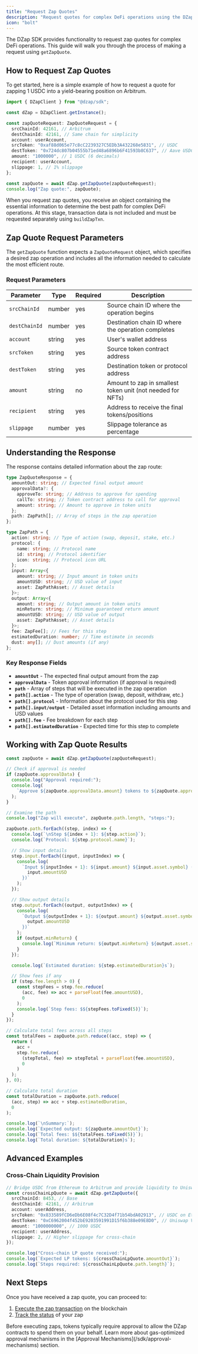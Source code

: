 ```yaml
---
title: "Request Zap Quotes"
description: "Request quotes for complex DeFi operations using the DZap SDK"
icon: "bolt"
---
```


The DZap SDK provides functionality to request zap quotes for complex DeFi operations. This guide will walk you through the process of making a request using `getZapQuote`.

## How to Request Zap Quotes

To get started, here is a simple example of how to request a quote for zapping 1 USDC into a yield-bearing position on Arbitrum.

```typescript
import { DZapClient } from "@dzap/sdk";

const dZap = DZapClient.getInstance();

const zapQuoteRequest: ZapQuoteRequest = {
  srcChainId: 42161, // Arbitrum
  destChainId: 42161, // Same chain for simplicity
  account: userAccount,
  srcToken: "0xaf88d065e77c8cC2239327C5EDb3A432268e5831", // USDC
  destToken: "0x724dc807b04555b71ed48a6896b6F41593b8C637", // Aave USDC
  amount: "1000000", // 1 USDC (6 decimals)
  recipient: userAccount,
  slippage: 1, // 1% slippage
};

const zapQuote = await dZap.getZapQuote(zapQuoteRequest);
console.log("Zap quote:", zapQuote);
```

When you request zap quotes, you receive an object containing the essential information to determine the best path for complex DeFi operations. At this stage, transaction data is not included and must be requested separately using `buildZapTxn`.

## Zap Quote Request Parameters

The `getZapQuote` function expects a `ZapQuoteRequest` object, which specifies a desired zap operation and includes all the information needed to calculate the most efficient route.

### Request Parameters

| Parameter     | Type   | Required | Description                                                |
| ------------- | ------ | -------- | ---------------------------------------------------------- |
| `srcChainId`  | number | yes      | Source chain ID where the operation begins                 |
| `destChainId` | number | yes      | Destination chain ID where the operation completes         |
| `account`     | string | yes      | User's wallet address                                      |
| `srcToken`    | string | yes      | Source token contract address                              |
| `destToken`   | string | yes      | Destination token or protocol address                      |
| `amount`      | string | no       | Amount to zap in smallest token unit (not needed for NFTs) |
| `recipient`   | string | yes      | Address to receive the final tokens/positions              |
| `slippage`    | number | yes      | Slippage tolerance as percentage                           |

## Understanding the Response

The response contains detailed information about the zap route:

```typescript
type ZapQuoteResponse = {
  amountOut: string; // Expected final output amount
  approvalData?: {
    approveTo: string; // Address to approve for spending
    callTo: string; // Token contract address to call for approval
    amount: string; // Amount to approve in token units
  };
  path: ZapPath[]; // Array of steps in the zap operation
};

type ZapPath = {
  action: string; // Type of action (swap, deposit, stake, etc.)
  protocol: {
    name: string; // Protocol name
    id: string; // Protocol identifier
    icon: string; // Protocol icon URL
  };
  input: Array<{
    amount: string; // Input amount in token units
    amountUSD: string; // USD value of input
    asset: ZapPathAsset; // Asset details
  }>;
  output: Array<{
    amount: string; // Output amount in token units
    minReturn: string; // Minimum guaranteed return amount
    amountUSD: string; // USD value of output
    asset: ZapPathAsset; // Asset details
  }>;
  fee: ZapFee[]; // Fees for this step
  estimatedDuration: number; // Time estimate in seconds
  dust: any[]; // Dust amounts (if any)
};
```

### Key Response Fields

- **`amountOut`** - The expected final output amount from the zap
- **`approvalData`** - Token approval information (if approval is required)
- **`path`** - Array of steps that will be executed in the zap operation
- **`path[].action`** - The type of operation (swap, deposit, withdraw, etc.)
- **`path[].protocol`** - Information about the protocol used for this step
- **`path[].input/output`** - Detailed asset information including amounts and USD values
- **`path[].fee`** - Fee breakdown for each step
- **`path[].estimatedDuration`** - Expected time for this step to complete

## Working with Zap Quote Results

```typescript
const zapQuote = await dZap.getZapQuote(zapQuoteRequest);

// Check if approval is needed
if (zapQuote.approvalData) {
  console.log("Approval required:");
  console.log(
    `Approve ${zapQuote.approvalData.amount} tokens to ${zapQuote.approvalData.approveTo}`
  );
}

// Examine the path
console.log("Zap will execute", zapQuote.path.length, "steps:");

zapQuote.path.forEach((step, index) => {
  console.log(`\nStep ${index + 1}: ${step.action}`);
  console.log(`Protocol: ${step.protocol.name}`);

  // Show input details
  step.input.forEach((input, inputIndex) => {
    console.log(
      `Input ${inputIndex + 1}: ${input.amount} ${input.asset.symbol} ($${
        input.amountUSD
      })`
    );
  });

  // Show output details
  step.output.forEach((output, outputIndex) => {
    console.log(
      `Output ${outputIndex + 1}: ${output.amount} ${output.asset.symbol} ($${
        output.amountUSD
      })`
    );
    if (output.minReturn) {
      console.log(`Minimum return: ${output.minReturn} ${output.asset.symbol}`);
    }
  });

  console.log(`Estimated duration: ${step.estimatedDuration}s`);

  // Show fees if any
  if (step.fee.length > 0) {
    const stepFees = step.fee.reduce(
      (acc, fee) => acc + parseFloat(fee.amountUSD),
      0
    );
    console.log(`Step fees: $${stepFees.toFixed(5)}`);
  }
});

// Calculate total fees across all steps
const totalFees = zapQuote.path.reduce((acc, step) => {
  return (
    acc +
    step.fee.reduce(
      (stepTotal, fee) => stepTotal + parseFloat(fee.amountUSD),
      0
    )
  );
}, 0);

// Calculate total duration
const totalDuration = zapQuote.path.reduce(
  (acc, step) => acc + step.estimatedDuration,
  0
);

console.log(`\nSummary:`);
console.log(`Expected output: ${zapQuote.amountOut}`);
console.log(`Total fees: $${totalFees.toFixed(5)}`);
console.log(`Total duration: ${totalDuration}s`);
```

## Advanced Examples

### Cross-Chain Liquidity Provision

```typescript
// Bridge USDC from Ethereum to Arbitrum and provide liquidity to Uniswap V3
const crossChainLpQuote = await dZap.getZapQuote({
  srcChainId: 8453, // Base
  destChainId: 42161, // Arbitrum
  account: userAddress,
  srcToken: "0x833589fCD6eDb6E08f4c7C32D4f71b54bdA02913", // USDC on Ethereum
  destToken: "0xC6962004f452bE9203591991D15f6b388e09E8D0", // Uniswap V3 ETH/USDC LP
  amount: "1000000000", // 1000 USDC
  recipient: userAddress,
  slippage: 2, // Higher slippage for cross-chain
});

console.log("Cross-chain LP quote received:");
console.log(`Expected LP tokens: ${crossChainLpQuote.amountOut}`);
console.log(`Steps required: ${crossChainLpQuote.path.length}`);
```

## Next Steps

Once you have received a zap quote, you can proceed to:

1. [Execute the zap transaction](/sdk/zap/execute-zap) on the blockchain
2. [Track the status](/sdk/zap/status-tracking) of your zap

<Note>
  Before executing zaps, tokens typically require approval to allow the DZap
  contracts to spend them on your behalf. Learn more about gas-optimized
  approval mechanisms in the [Approval Mechanisms](/sdk/approval-mechanisms)
  section.
</Note>
